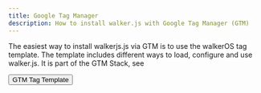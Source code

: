 ```yaml
---
title: Google Tag Manager
description: How to install walker.js with Google Tag Manager (GTM)
---
```



The easiest way to install walkerjs.js via GTM is to use
the&nbsp;<Link to="/docs/stacks/gtm/tag_template">walkerOS tag template</Link>.
The template includes different ways to load, configure and use walker.js. It is
part of the&nbsp;<Link to="/docs/stacks/gtm/">GTM Stack</Link>, see

<div class="mx-auto mt-5 max-w-md sm:flex sm:justify-center md:mt-8">
  <Button link="/docs/stacks/gtm/tag_template">GTM Tag Template</Button>
</div>
